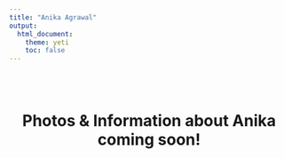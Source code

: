 ```yaml
---
title: "Anika Agrawal"
output: 
  html_document:
    theme: yeti
    toc: false
---
```


<center>

<br>
<br>

# Photos & Information about Anika coming soon!